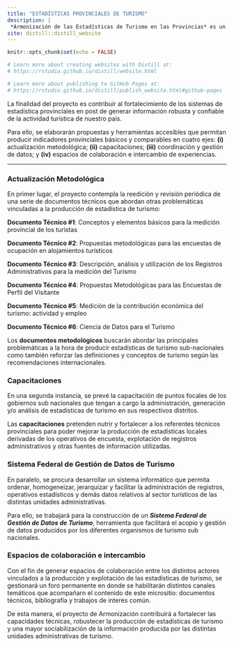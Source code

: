 ```yaml
---
title: "ESTADÍSTICAS PROVINCIALES DE TURISMO"
description: |
 *Armonización de las Estadísticas de Turismo en las Provincias* es un proyecto de la Dirección Nacional de Mercados y Estadística de la Subsecretaría de Desarrollo Estratégico del [Ministerio de Turismo y Deportes](http://turismo.gob.ar/ "MINTURDEP"){target="_blank"}.
site: distill::distill_website
---
```


```r
knitr::opts_chunk$set(echo = FALSE)

# Learn more about creating websites with Distill at:
# https://rstudio.github.io/distill/website.html

# Learn more about publishing to GitHub Pages at:
# https://rstudio.github.io/distill/publish_website.html#github-pages

```


La finalidad del proyecto es contribuir al fortalecimiento de los sistemas de estadística provinciales en post de generar información robusta y confiable de la actividad turística de nuestro país.

Para ello, se elaborarán propuestas y herramientas accesibles que permitan producir indicadores provinciales básicos y comparables en cuatro ejes:  **(i)** actualización metodológica; **(ii)** capacitaciones; **(iii)** coordinación y gestión de datos; y **(iv)** espacios de colaboración e intercambio de experiencias.

---

### Actualización Metodológica

En primer lugar, el proyecto contempla la reedición y revisión periódica de una serie de documentos técnicos que abordan otras problemáticas vinculadas a la producción de estadística de turismo:

**Documento Técnico \#1**: Conceptos y elementos básicos para la medición provincial de los turistas

**Documento Técnico \#2**: Propuestas metodológicas para las encuestas de ocupación en alojamientos turísticos

**Documento Técnico \#3**: Descripción, análisis y utilización de los Registros Administrativos para la medición del Turismo

**Documento Técnico \#4**: Propuestas Metodológicas para las Encuestas de Perfil del Visitante

**Documento Técnico \#5**: Medición de la contribución económica del turismo: actividad y empleo

**Documento Técnico \#6**: Ciencia de Datos para el Turismo

Los **documentos metodológicos** buscarán abordar las principales problemáticas a la hora de producir estadísticas de turismo sub-nacionales como también reforzar las definiciones y conceptos de turismo según las recomendaciones internacionales.


### Capacitaciones

En una segunda instancia, se prevé la capacitación de puntos focales de los gobiernos sub nacionales que tengan a cargo la administración, generación y/o análisis de estadísticas de turismo en sus respectivos distritos.

Las **capacitaciones** pretenden nutrir y fortalecer a los referentes técnicos provinciales para poder mejorar la producción de estadísticas locales derivadas de los operativos de encuesta, explotación de registros administrativos y otras fuentes de información utilizadas.


### Sistema Federal de Gestión de Datos de Turismo

En paralelo, se procura desarrollar un sistema informático que permita ordenar, homogeneizar, jerarquizar y facilitar la administración de registros, operativos estadísticos y demás datos relativos al sector turísticos de las distintas unidades administrativas.

Para ello, se trabajará para la construcción de un ***Sistema Federal de Gestión de Datos de Turismo***, herramienta que facilitará el acopio y gestión de datos producidos por los diferentes organismos de turismo sub nacionales.


### Espacios de colaboración e intercambio

Con el fin de generar espacios de colaboración entre los distintos actores vinculados a la producción y explotación de las estadísticas de turismo, se gestionará un foro permanente en donde se habilitarán distintos canales temáticos que acompañarn el contenido de este micrositio: documentos técnicos, bibliografía y trabajos de interés común.

De esta manera, el proyecto de Armonización contribuirá a fortalecer las capacidades técnicas, robustecer la producción de estadísticas de turismo y una mayor sociabilización de la información producida por las distintas unidades administrativas de turismo.
